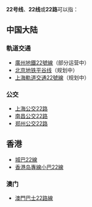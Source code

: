 {{线路名消歧义}}
'''22号线'''、'''22线'''或'''22路'''可以指：
==中国大陆==
===軌道交通===
* [[廣州地鐵22號線|廣州地鐵22號線]]（部分运营中）
* [[北京地铁平谷线|北京地铁平谷线]]（规划中）
* [[上海軌道交通22號線|上海軌道交通22號線]]（规划中）

===公交===
* [[上海公交22路|上海公交22路]]
* [[南昌公交22路|南昌公交22路]]
* [[郑州公交22路|郑州公交22路]]

==香港==
*[[城巴22線|城巴22線]]
*[[香港岛專線小巴22線|香港岛專線小巴22線]]
=== 澳门 ===
* [[澳門巴士22路線|澳門巴士22路線]]

{{消歧義|cat=四字路線名消歧義}}